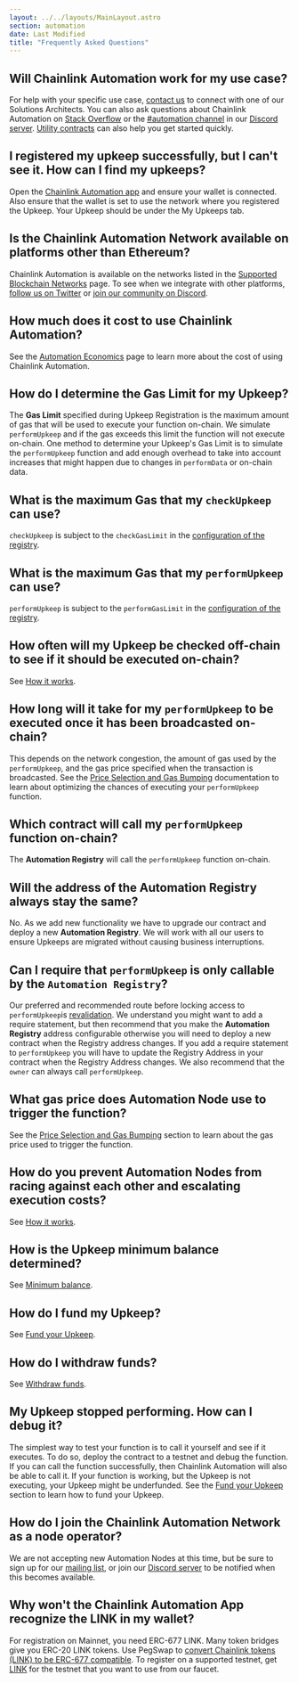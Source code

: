 ```yaml
---
layout: ../../layouts/MainLayout.astro
section: automation
date: Last Modified
title: "Frequently Asked Questions"
---
```


## Will Chainlink Automation work for my use case?

For help with your specific use case, [contact us](https://chain.link/contact?ref_id=Automation) to connect with one of our Solutions Architects. You can also ask questions about Chainlink Automation on [Stack Overflow](https://stackoverflow.com/questions/ask?tags=chainlink) or the [#automation channel](https://discord.com/channels/592041321326182401/821350860302581771) in our [Discord server](https://discord.gg/qj9qarT). [Utility contracts](/chainlink-automation/tutorials/eth-balance) can also help you get started quickly.

## I registered my upkeep successfully, but I can't see it. How can I find my upkeeps?

Open the [Chainlink Automation app](https://automation.chain.link/) and ensure your wallet is connected. Also ensure that the wallet is set to use the network where you registered the Upkeep. Your Upkeep should be under the My Upkeeps tab.

## Is the Chainlink Automation Network available on platforms other than Ethereum?

Chainlink Automation is available on the networks listed in the [Supported Blockchain Networks](/chainlink-automation/supported-networks) page. To see when we integrate with other platforms, [follow us on Twitter](https://twitter.com/chainlink) or [join our community on Discord](https://discord.com/channels/592041321326182401/821350860302581771).

## How much does it cost to use Chainlink Automation?

See the [Automation Economics](/chainlink-automation/automation-economics) page to learn more about the cost of using Chainlink Automation.

## How do I determine the Gas Limit for my Upkeep?

The **Gas Limit** specified during Upkeep Registration is the maximum amount of gas that will be used to execute your function on-chain. We simulate `performUpkeep` and if the gas exceeds this limit the function will not execute on-chain. One method to determine your Upkeep's Gas Limit is to simulate the `performUpkeep` function and add enough overhead to take into account increases that might happen due to changes in `performData` or on-chain data.

## What is the maximum Gas that my `checkUpkeep` can use?

`checkUpkeep` is subject to the `checkGasLimit` in the [configuration of the registry](/chainlink-automation/supported-networks/#configurations).

## What is the maximum Gas that my `performUpkeep` can use?

`performUpkeep` is subject to the `performGasLimit` in the [configuration of the registry](/chainlink-automation/supported-networks/#configurations).

## How often will my Upkeep be checked off-chain to see if it should be executed on-chain?

See [How it works](/chainlink-automation/overview/#how-it-works).

## How long will it take for my `performUpkeep` to be executed once it has been broadcasted on-chain?

This depends on the network congestion, the amount of gas used by the `performUpkeep`, and the gas price specified when the transaction is broadcasted. See the [Price Selection and Gas Bumping](/chainlink-automation/automation-economics/#price-selection-and-gas-bumping) documentation to learn about optimizing the chances of executing your `performUpkeep` function.

## Which contract will call my `performUpkeep` function on-chain?

The **Automation Registry** will call the `performUpkeep` function on-chain.

## Will the address of the Automation Registry always stay the same?

No. As we add new functionality we have to upgrade our contract and deploy a new **Automation Registry**. We will work with all our users to ensure Upkeeps are migrated without causing business interruptions.

## Can I require that `performUpkeep` is only callable by the `Automation Registry`?

Our preferred and recommended route before locking access to `performUpkeep`is [revalidation](/chainlink-automation/compatible-contract-best-practice#revalidate-performupkeep-on-automation-compatible-contracts). We understand you might want to add a require statement, but then recommend that you make the **Automation Registry** address configurable otherwise you will need to deploy a new contract when the Registry address changes. If you add a require statement to `performUpkeep` you will have to update the Registry Address in your contract when the Registry Address changes. We also recommend that the `owner` can always call `performUpkeep`.

## What gas price does Automation Node use to trigger the function?

See the [Price Selection and Gas Bumping](/chainlink-automation/automation-economics/#price-selection-and-gas-bumping) section to learn about the gas price used to trigger the function.

## How do you prevent Automation Nodes from racing against each other and escalating execution costs?

See [How it works](/chainlink-automation/overview/#how-it-works).

## How is the Upkeep minimum balance determined?

See [Minimum balance](/chainlink-automation/automation-economics/#minimum-balance).

## How do I fund my Upkeep?

See [Fund your Upkeep](/chainlink-automation/manage-upkeeps/#fund-your-upkeep).

## How do I withdraw funds?

See [Withdraw funds](/chainlink-automation/manage-upkeeps/#withdraw-funds).

## My Upkeep stopped performing. How can I debug it?

The simplest way to test your function is to call it yourself and see if it executes. To do so, deploy the contract to a testnet and debug the function. If you can call the function successfully, then Chainlink Automation will also be able to call it. If your function is working, but the Upkeep is not executing, your Upkeep might be underfunded. See the [Fund your Upkeep](/chainlink-automation/manage-upkeeps/#fund-your-upkeep) section to learn how to fund your Upkeep.

## How do I join the Chainlink Automation Network as a node operator?

We are not accepting new Automation Nodes at this time, but be sure to sign up for our [mailing list](/resources/developer-communications), or join our [Discord server](https://discord.gg/qj9qarT) to be notified when this becomes available.

## Why won't the Chainlink Automation App recognize the LINK in my wallet?

For registration on Mainnet, you need ERC-677 LINK. Many token bridges give you ERC-20 LINK tokens. Use PegSwap to [convert Chainlink tokens (LINK) to be ERC-677 compatible](https://pegswap.chain.link/). To register on a supported testnet, get [LINK](/resources/link-token-contracts) for the testnet that you want to use from our faucet.
